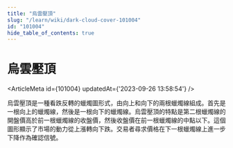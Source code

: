 ```yaml
---
title: "烏雲壓頂"
slug: "/learn/wiki/dark-cloud-cover-101004"
id: "101004"
hide_table_of_contents: true
---
```



# 烏雲壓頂

<ArticleMeta id={101004} updatedAt={'2023-09-26 13:58:54'} />
<div className='border-solid border-b border-t-0 my-4 border-[var(--ifm-color-gray-300)]' />

烏雲壓頂是一種看跌反轉的蠟燭圖形式，由向上和向下的兩根蠟燭線組成。首先是一根向上的蠟燭線，然後是一根向下的蠟燭線。烏雲壓頂的特點是第二根蠟燭線的開盤價高於前一根蠟燭線的收盤價，然後收盤價在前一根蠟燭線的中點以下。這個圖形顯示了市場的動力從上漲轉向下跌。交易者尋求價格在下一根蠟燭線上進一步下降作為確認信號。
